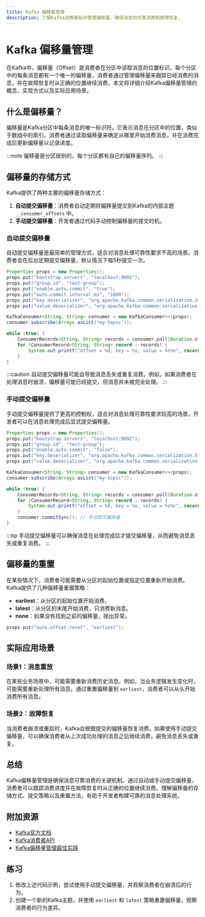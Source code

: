 ```yaml
---
title: Kafka 偏移量管理
description: 了解Kafka消费者如何管理偏移量，确保消息的可靠消费和故障恢复。
---
```


# Kafka 偏移量管理

在Kafka中，偏移量（Offset）是消费者在分区中读取消息的位置标识。每个分区中的每条消息都有一个唯一的偏移量，消费者通过管理偏移量来跟踪已经消费的消息，并在故障恢复时从正确的位置继续消费。本文将详细介绍Kafka偏移量管理的概念、实现方式以及实际应用场景。

## 什么是偏移量？

偏移量是Kafka分区中每条消息的唯一标识符。它表示消息在分区中的位置，类似于数组中的索引。消费者通过读取偏移量来确定从哪里开始消费消息，并在消费完成后更新偏移量以记录进度。

:::note
偏移量是分区级别的，每个分区都有自己的偏移量序列。
:::

## 偏移量的存储方式

Kafka提供了两种主要的偏移量存储方式：

1. **自动提交偏移量**：消费者自动定期将偏移量提交到Kafka的内部主题 `__consumer_offsets` 中。
2. **手动提交偏移量**：开发者通过代码手动控制偏移量的提交时机。

### 自动提交偏移量

自动提交偏移量是最简单的管理方式，适合对消息处理可靠性要求不高的场景。消费者会在后台定期提交偏移量，默认情况下每5秒提交一次。

```java
Properties props = new Properties();
props.put("bootstrap.servers", "localhost:9092");
props.put("group.id", "test-group");
props.put("enable.auto.commit", "true");
props.put("auto.commit.interval.ms", "5000");
props.put("key.deserializer", "org.apache.kafka.common.serialization.StringDeserializer");
props.put("value.deserializer", "org.apache.kafka.common.serialization.StringDeserializer");

KafkaConsumer<String, String> consumer = new KafkaConsumer<>(props);
consumer.subscribe(Arrays.asList("my-topic"));

while (true) {
    ConsumerRecords<String, String> records = consumer.poll(Duration.ofMillis(100));
    for (ConsumerRecord<String, String> record : records) {
        System.out.printf("offset = %d, key = %s, value = %s%n", record.offset(), record.key(), record.value());
    }
}
```

:::caution
自动提交偏移量可能会导致消息丢失或重复消费。例如，如果消费者在处理消息时崩溃，偏移量可能已经提交，但消息并未被完全处理。
:::

### 手动提交偏移量

手动提交偏移量提供了更高的控制权，适合对消息处理可靠性要求较高的场景。开发者可以在消息处理完成后显式提交偏移量。

```java
Properties props = new Properties();
props.put("bootstrap.servers", "localhost:9092");
props.put("group.id", "test-group");
props.put("enable.auto.commit", "false");
props.put("key.deserializer", "org.apache.kafka.common.serialization.StringDeserializer");
props.put("value.deserializer", "org.apache.kafka.common.serialization.StringDeserializer");

KafkaConsumer<String, String> consumer = new KafkaConsumer<>(props);
consumer.subscribe(Arrays.asList("my-topic"));

while (true) {
    ConsumerRecords<String, String> records = consumer.poll(Duration.ofMillis(100));
    for (ConsumerRecord<String, String> record : records) {
        System.out.printf("offset = %d, key = %s, value = %s%n", record.offset(), record.key(), record.value());
    }
    consumer.commitSync(); // 手动提交偏移量
}
```

:::tip
手动提交偏移量可以确保消息在处理完成后才提交偏移量，从而避免消息丢失或重复消费。
:::

## 偏移量的重置

在某些情况下，消费者可能需要从分区的起始位置或指定位置重新开始消费。Kafka提供了几种偏移量重置策略：

- **earliest**：从分区的起始位置开始消费。
- **latest**：从分区的末尾开始消费，只消费新消息。
- **none**：如果没有找到之前的偏移量，抛出异常。

```java
props.put("auto.offset.reset", "earliest");
```

## 实际应用场景

### 场景1：消息重放

在某些业务场景中，可能需要重新消费历史消息。例如，当业务逻辑发生变化时，可能需要重新处理所有消息。通过重置偏移量到 `earliest`，消费者可以从头开始消费所有消息。

### 场景2：故障恢复

当消费者崩溃或重启时，Kafka会根据提交的偏移量恢复消费。如果使用手动提交偏移量，可以确保消费者从上次成功处理的消息之后继续消费，避免消息丢失或重复。

## 总结

Kafka偏移量管理是确保消息可靠消费的关键机制。通过自动或手动提交偏移量，消费者可以跟踪消费进度并在故障恢复时从正确的位置继续消费。理解偏移量的存储方式、提交策略以及重置方法，有助于开发者构建可靠的消息处理系统。

## 附加资源

- [Kafka官方文档](https://kafka.apache.org/documentation/)
- [Kafka消费者API](https://kafka.apache.org/28/javadoc/org/apache/kafka/clients/consumer/KafkaConsumer.html)
- [Kafka偏移量管理最佳实践](https://www.confluent.io/blog/)

## 练习

1. 修改上述代码示例，尝试使用手动提交偏移量，并观察消费者在崩溃后的行为。
2. 创建一个新的Kafka主题，并使用 `earliest` 和 `latest` 策略重置偏移量，观察消费者的行为差异。